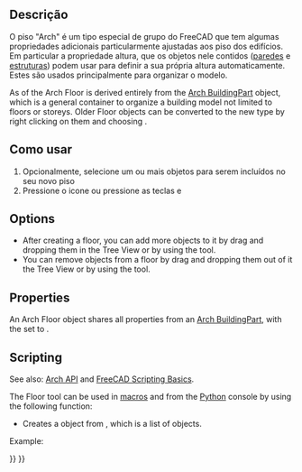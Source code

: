 <languages/>

<div class="mw-translate-fuzzy">
{{docnav/pt|[[Arch_Rebar|Rebar]]|[[Arch_BuildingPart|Building Part]]|[[Arch_Workbench|Arch]]|IconL=Arch_Rebar.svg |IconC=Workbench_Arch.svg |IconR=Arch_BuildingPart.svg}}
</div>

<div class="mw-translate-fuzzy">
{{GuiCommand/pt|Name=Arch Floor|Name/pt=Arch Floor|Workbenches=[[Arch_Workbench/pt|Arch]]|MenuLocation=Arch → Floor|Shortcut=F L|SeeAlso=[[Arch Building/pt|Arch Building]], [[Arch Site/pt|Arch Site]]}}
</div>

<span id="Description"></span>
==Descrição==

<div class="mw-translate-fuzzy">
O piso  "Arch" é um tipo especial de grupo do FreeCAD que tem algumas propriedades adicionais particularmente ajustadas aos piso dos edifícios. Em particular a propriedade altura, que os objetos nele contidos ([[Arch Wall|paredes]] e [[Arch Structure|estruturas]]) podem usar para definir a sua própria altura automaticamente. Estes são usados principalmente para organizar o modelo.
</div>

As of {{VersionPlus|0.18}} the Arch Floor is derived entirely from the [[Arch_BuildingPart|Arch BuildingPart]] object, which is a general container to organize a building model not limited to floors or storeys. Older Floor objects can be converted to the new type by right clicking on them and choosing {{incode|Convert to BuildingPart}}.

<span id="Usage"></span>
==Como usar==

<div class="mw-translate-fuzzy">
# Opcionalmente, selecione um ou mais objetos para serem incluídos no seu novo piso
# Pressione o icone  {{KEY|[[Image:Arch Floor.png|16px]]  '''Piso Arch'''}} ou pressione as teclas {{KEY|F}} e {{KEY|L}}
</div>

==Options==

* After creating a floor, you can add more objects to it by drag and dropping them in the Tree View or by using the {{Button|[[Image:Arch_Add.svg|16px]] [[Arch_Add|Add Component]]}} tool.
* You can remove objects from a floor by drag and dropping them out of it the Tree View or by using the {{Button|[[Image:Arch_Remove.svg|16px]] [[Arch_Remove|Remove Component]]}} tool.

==Properties==

An Arch Floor object shares all properties from an [[Arch_BuildingPart|Arch BuildingPart]], with the {{PropertyData|Ifc Type}} set to {{incode|"Building Storey"}}.

==Scripting==

See also: [[Arch_API|Arch API]] and [[FreeCAD_Scripting_Basics|FreeCAD Scripting Basics]].

The Floor tool can be used in [[Macros|macros]] and from the [[Python|Python]] console by using the following function:

{{Code|code=
Floor = makeFloor(objectslist=None, baseobj=None, name="Floor")
}}

* Creates a {{incode|Floor}} object from {{incode|objectslist}}, which is a list of objects.

Example:

{{Code|code=
import FreeCAD, Draft, Arch

p1 = FreeCAD.Vector(0, 0, 0)
p2 = FreeCAD.Vector(2000, 0, 0)
baseline = Draft.makeLine(p1, p2)
baseline2 = Draft.makeLine(p1, -1*p2)

Wall1 = Arch.makeWall(baseline, length=None, width=150, height=2000)
Wall2 = Arch.makeWall(baseline2, length=None, width=150, height=1800)
FreeCAD.ActiveDocument.recompute()

Floor = Arch.makeFloor([Wall1, Wall2])

Building = Arch.makeBuilding([Floor])
Site = Arch.makeSite(Building)
FreeCAD.ActiveDocument.recompute() 
}}


<div class="mw-translate-fuzzy">
{{docnav/pt|[[Arch_Rebar|Rebar]]|[[Arch_BuildingPart|Building Part]]|[[Arch_Workbench/pt|Arch]]|IconL=Arch_Rebar.svg |IconC=Workbench_Arch.svg |IconR=Arch_BuildingPart.svg}}
</div>

{{BIM_Tools_navi{{#translation:}}}}
{{Userdocnavi{{#translation:}}}}